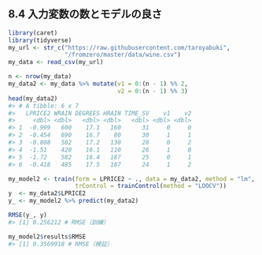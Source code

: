 ## 8.4 入力変数の数とモデルの良さ

```r
library(caret)
library(tidyverse)
my_url <- str_c("https://raw.githubusercontent.com/taroyabuki",
                "/fromzero/master/data/wine.csv")
my_data <- read_csv(my_url)

n <- nrow(my_data)
my_data2 <- my_data %>% mutate(v1 = 0:(n - 1) %% 2,
                               v2 = 0:(n - 1) %% 3)
head(my_data2)
#> # A tibble: 6 x 7
#>   LPRICE2 WRAIN DEGREES HRAIN TIME_SV    v1    v2
#>     <dbl> <dbl>   <dbl> <dbl>   <dbl> <dbl> <dbl>
#> 1  -0.999   600    17.1   160      31     0     0
#> 2  -0.454   690    16.7    80      30     1     1
#> 3  -0.808   502    17.2   130      28     0     2
#> 4  -1.51    420    16.1   110      26     1     0
#> 5  -1.72    582    16.4   187      25     0     1
#> 6  -0.418   485    17.5   187      24     1     2
```

```r
my_model2 <- train(form = LPRICE2 ~ ., data = my_data2, method = "lm",
                   trControl = trainControl(method = "LOOCV"))
y  <- my_data2$LPRICE2
y_ <- my_model2 %>% predict(my_data2)

RMSE(y_, y)
#> [1] 0.256212 # RMSE（訓練）

my_model2$results$RMSE
#> [1] 0.3569918 # RMSE（検証）
```

